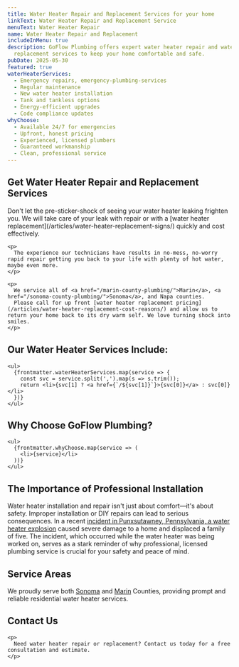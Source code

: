 ```yaml
---
title: Water Heater Repair and Replacement Services for your home
linkText: Water Heater Repair and Replacement Service
menuText: Water Heater Repair
name: Water Heater Repair and Replacement
includeInMenu: true
description: GoFlow Plumbing offers expert water heater repair and water heater
  replacement services to keep your home comfortable and safe.
pubDate: 2025-05-30
featured: true
waterHeaterServices:
  - Emergency repairs, emergency-plumbing-services
  - Regular maintenance
  - New water heater installation
  - Tank and tankless options
  - Energy-efficient upgrades
  - Code compliance updates
whyChoose:
  - Available 24/7 for emergencies
  - Upfront, honest pricing
  - Experienced, licensed plumbers
  - Guaranteed workmanship
  - Clean, professional service
---
```


<article>
  <h1>Get Water Heater Repair and Replacement Services</h1>

  <div>
    <p>
      Don't let the pre-sticker-shock of seeing your water heater leaking frighten you.
      We will take care of your leak with repair or with a [water heater replacement](/articles/water-heater-replacement-signs/) quickly and cost effectively.
    </p>

    <p>
      ​The experience our technicians have results in no-mess, no-worry rapid repair getting you back to your life with plenty of hot water, maybe even more.
    </p>

    <p>
      ​We service all of <a href="/marin-county-plumbing/">Marin</a>, <a href="/sonoma-county-plumbing/">Sonoma</a>, and Napa counties.
      Please call for up front [water heater replacement pricing](/articles/water-heater-replacement-cost-reasons/) and allow us to return your home back to its dry warm self. We love turning shock into smiles.
    </p>
  </div>

  <section>
    <h2>Our Water Heater Services Include:</h2>

    <ul>
      {frontmatter.waterHeaterServices.map(service => {
        const svc = service.split(',').map(s => s.trim());
        return <li>{svc[1] ? <a href={`/${svc[1]}`}>{svc[0]}</a> : svc[0]}</li>
      })}
    </ul>
  </section>

  <section>
    <h2>Why Choose GoFlow Plumbing?</h2>

    <ul>
      {frontmatter.whyChoose.map(service => (
        <li>{service}</li>
      ))}
    </ul>
  </section>

  <section>
    <h2>The Importance of Professional Installation</h2>
    <p>
      Water heater installation and repair isn't just about comfort—it's about safety.
      Improper installation or DIY repairs can lead to serious consequences.
      In a recent
      <a href="https://wjactv.com/news/local/fire-chief-no-one-injured-hot-water-tank-explodes-inside-punxsutawney-home-investigation-jefferson-county-pennsylvania-firefighters-fire-">incident in Punxsutawney, Pennsylvania, a water heater explosion</a>
      caused severe damage to a home and displaced a family of five.
      The incident, which occurred while the water heater was being worked on, serves as a stark reminder of why professional, licensed plumbing service is crucial for your safety and peace of mind.
    </p>
  </section>

  <section>
    <h2>Service Areas</h2>
    <p>
      We proudly serve both <a href="/sonoma-county-plumbing/">Sonoma</a> and <a href="/marin-county-plumbing/">Marin</a> Counties,
      providing prompt and reliable residential water heater services.
    </p>
  </section>

  <section>
    <h2>Contact Us</h2>

    <p>
      Need water heater repair or replacement? Contact us today for a free consultation and estimate.
    </p>
  </section>
</article>
